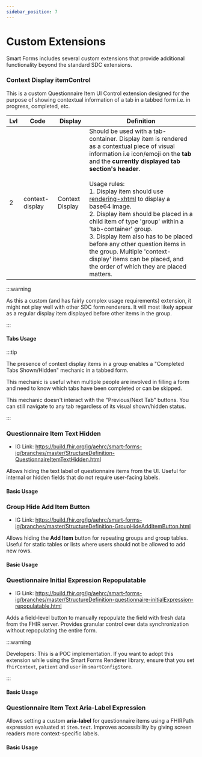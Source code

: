 ```yaml
---
sidebar_position: 7
---
```



# Custom Extensions

Smart Forms includes several custom extensions that provide additional functionality beyond the standard SDC extensions.

### Context Display itemControl

This is a custom Questionnaire Item UI Control extension designed for the purpose of showing contextual information of a tab in a tabbed form i.e. in progress, completed, etc.

| Lvl | Code            | Display         | Definition                                                                                                                                                                                                                                                                                                                                                                                                                                                                                                                                                                                                                                             |
| --- | --------------- | --------------- | ------------------------------------------------------------------------------------------------------------------------------------------------------------------------------------------------------------------------------------------------------------------------------------------------------------------------------------------------------------------------------------------------------------------------------------------------------------------------------------------------------------------------------------------------------------------------------------------------------------------------------------------------------ |
| 2   | context-display | Context Display | Should be used with a tab-container. Display item is rendered as a contextual piece of visual information i.e icon/emoji on the **tab** and the **currently displayed tab section's header**. <br/><br/>Usage rules:<br/>1. Display item should use [rendering-xhtml](http://hl7.org/fhir/StructureDefinition/rendering-xhtml) to display a base64 image.<br/>2. Display item should be placed in a child item of type 'group' within a 'tab-container' group.<br/>3. Display item also has to be placed before any other question items in the group. Multiple 'context-display' items can be placed, and the order of which they are placed matters. |

:::warning

As this a custom (and has fairly complex usage requirements) extension, it might not play well with other SDC form renderers. It will most likely appear as a regular display item displayed before other items in the group.

:::

#### Tabs Usage

<IframeContainer storyId="custom-customextensions--custom-context-display" initialHeight={400} />

:::tip

The presence of context display items in a group enables a "Completed Tabs Shown/Hidden" mechanic in a tabbed form.

This mechanic is useful when multiple people are involved in filling a form and need to know which tabs have been completed or can be skipped.

This mechanic doesn't interact with the "Previous/Next Tab" buttons. You can still navigate to any tab regardless of its visual shown/hidden status.

:::

### Questionnaire Item Text Hidden

- IG Link: https://build.fhir.org/ig/aehrc/smart-forms-ig/branches/master/StructureDefinition-QuestionnaireItemTextHidden.html

Allows hiding the text label of questionnaire items from the UI. Useful for internal or hidden fields that do not require user-facing labels.

#### Basic Usage

<IframeContainer
  storyId="custom-customextensions--questionnaire-item-text-hidden"
  initialHeight={640}
/>

### Group Hide Add Item Button

- IG Link: https://build.fhir.org/ig/aehrc/smart-forms-ig/branches/master/StructureDefinition-GroupHideAddItemButton.html

Allows hiding the **Add Item** button for repeating groups and group tables. Useful for static tables or lists where users should not be allowed to add new rows.

#### Basic Usage

<IframeContainer
  storyId="custom-customextensions--group-hide-add-item-button"
  initialHeight={570}
/>

### Questionnaire Initial Expression Repopulatable

- IG Link: https://build.fhir.org/ig/aehrc/smart-forms-ig/branches/master/StructureDefinition-questionnaire-initialExpression-repopulatable.html

Adds a field-level button to manually repopulate the field with fresh data from the FHIR server. Provides granular control over data synchronization without repopulating the entire form.

:::warning

Developers: This is a POC implementation. If you want to adopt this extension while using the Smart Forms Renderer library, ensure that you set `fhirContext`, `patient` and `user` in `smartConfigStore`.

:::

#### Basic Usage

<IframeContainer
  storyId="custom-customextensions--initial-expression-repopulatable"
  initialHeight={300}
/>

### Questionnaire Item Text Aria-Label Expression

Allows setting a custom **aria-label** for questionnaire items using a FHIRPath expression evaluated at `item.text`. Improves accessibility by giving screen readers more context-specific labels.

#### Basic Usage

<IframeContainer
  storyId="custom-customextensions--questionnaire-item-text-aria-label-expression"
  initialHeight={600}
/>
